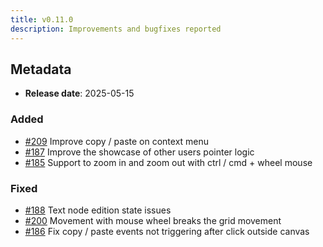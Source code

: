 ```yaml
---
title: v0.11.0
description: Improvements and bugfixes reported
---
```


## Metadata

- **Release date**: 2025-05-15

### Added

- [#209](https://github.com/InditexTech/weavejs/issues/209) Improve copy / paste on context menu
- [#187](https://github.com/InditexTech/weavejs/issues/187) Improve the showcase of other users pointer logic
- [#185](https://github.com/InditexTech/weavejs/issues/185) Support to zoom in and zoom out with ctrl / cmd + wheel mouse

### Fixed

- [#188](https://github.com/InditexTech/weavejs/issues/188) Text node edition state issues
- [#200](https://github.com/InditexTech/weavejs/issues/200) Movement with mouse wheel breaks the grid movement
- [#186](https://github.com/InditexTech/weavejs/issues/186) Fix copy / paste events not triggering after click outside canvas
